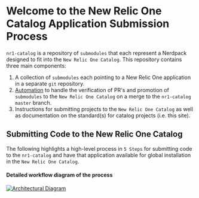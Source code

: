 
# Welcome to the New Relic One Catalog Application Submission Process

`nr1-catalog` is a repository of `submodules` that each represent a Nerdpack designed to fit into the `New Relic One Catalog`. This repository contains three main components:

1. A collection of `submodules` each pointing to a New Relic One application in a separate `git` repository.
2. [Automation](https://github.com/newrelic/nr1-catalog/tree/master/.github) to handle the verification of PR's and promotion of `submodules` to the `New Relic One Catalog` on a merge to the `nr1-catalog master` branch.
3. Instructions for submitting projects to the `New Relic One Catalog` as well as documentation on the standard(s) for catalog projects (i.e. this site).

## Submitting Code to the New Relic One Catalog

The following highlights a high-level process in `5 Steps` for submitting code to the `nr1-catalog` and have that application available for global installation in the `New Relic One Catalog`.
<ProcessTimeline />

#### Detailed workflow diagram of the process

[![Architectural Diagram](https://github.com/newrelic/nr1-catalog/blob/master/docs/docs/images/nr1-catalog_workflow.png?raw=true)](https://github.com/newrelic/nr1-catalog/blob/master/docs/docs/images/nr1-catalog_workflow.png)
